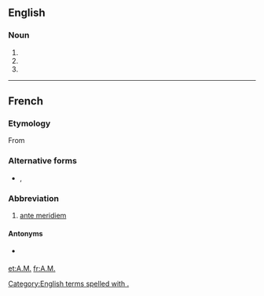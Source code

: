 {{also|Appendix:Variations of "am"}}
==English==

===Noun===
{{en-noun}}

# {{initialism of|anno mundi|lang=en|nodot=1}}
# {{alternative form of|a.m.|lang=en|nodot=1}}
# {{initialism of|Master of Arts|lang=en|nodot=1}}

[[Category:English terms spelled with .]]

----

==French==

===Etymology===
From {{der|fr|la|ante meridiem}}
===Alternative forms===
* {{l|fr|AM}} , {{l|fr|A. M.}}
===Abbreviation===
{{head|fr|abbreviation}}
# [[ante meridiem]]
====Antonyms====
* {{sense|ante meridiem}} {{l|fr|P.M.}}

[[et:A.M.]]
[[fr:A.M.]]